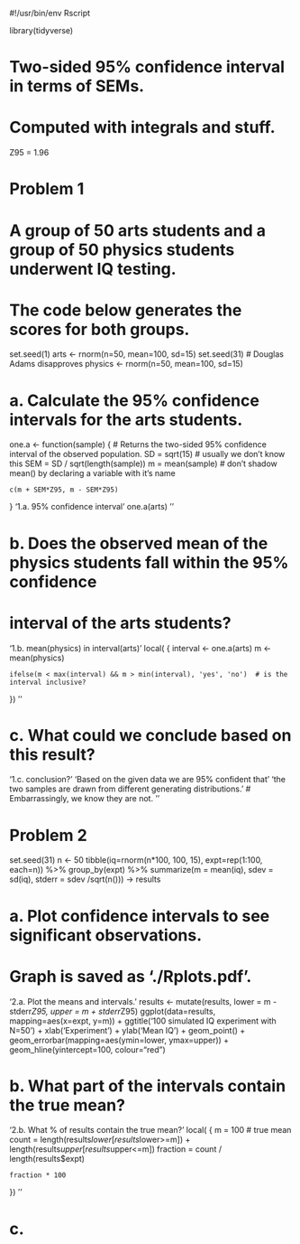 #!/usr/bin/env Rscript


library(tidyverse)


# Two-sided 95% confidence interval in terms of SEMs.
# Computed with integrals and stuff.
Z95 = 1.96


# Problem 1
# A group of 50 arts students and a group of 50 physics students underwent IQ testing.
# The code below generates the scores for both groups.
set.seed(1)
arts <- rnorm(n=50, mean=100, sd=15)
set.seed(31)  # Douglas Adams disapproves
physics <- rnorm(n=50, mean=100, sd=15)

# a. Calculate the 95% confidence intervals for the arts students.
one.a <- function(sample)
{
    # Returns the two-sided 95% confidence interval of the observed population.
    SD = sqrt(15)  # usually we don't know this
    SEM = SD / sqrt(length(sample))
    m = mean(sample)  # don't shadow mean() by declaring a variable with it's name

    c(m + SEM*Z95, m - SEM*Z95)
}
'1.a. 95% confidence interval'
one.a(arts)
''

# b. Does the observed mean of the physics students fall within the 95% confidence
# interval of the arts students?
'1.b. mean(physics) in interval(arts)'
local(
{
    interval <- one.a(arts)
    m <- mean(physics)

    ifelse(m < max(interval) && m > min(interval), 'yes', 'no')  # is the interval inclusive?
})
''

# c. What could we conclude based on this result?
'1.c. conclusion?'
'Based on the given data we are 95% confident that'
'the two samples are drawn from different generating distributions.'
# Embarrassingly, we know they are not.
''


# Problem 2
set.seed(31)
n <- 50
tibble(iq=rnorm(n*100, 100, 15), expt=rep(1:100, each=n)) %>%
    group_by(expt) %>%
    summarize(m = mean(iq), sdev = sd(iq), stderr = sdev /sqrt(n())) -> results

# a. Plot confidence intervals to see significant observations.
# Graph is saved as './Rplots.pdf'.
'2.a. Plot the means and intervals.'
results <- mutate(results, lower = m - stderr*Z95, upper = m + stderr*Z95)
ggplot(data=results, mapping=aes(x=expt, y=m)) +
    ggtitle('100 simulated IQ experiment with N=50') +
    xlab('Experiment') +
    ylab('Mean IQ') +
    geom_point() +
    geom_errorbar(mapping=aes(ymin=lower, ymax=upper)) +
    geom_hline(yintercept=100, colour="red")

# b. What part of the intervals contain the true mean?
'2.b. What % of results contain the true mean?'
local(
{
    m = 100  # true mean
    count = length(results$lower[results$lower>=m]) +
            length(results$upper[results$upper<=m])
    fraction = count / length(results$expt)

    fraction * 100

})
''

# c. 
